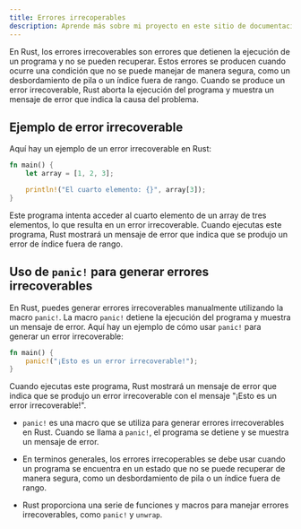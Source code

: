 ```yaml
---
title: Errores irrecoperables
description: Aprende más sobre mi proyecto en este sitio de documentación construido con Starlight.
---
```


En Rust, los errores irrecoverables son errores que detienen la ejecución de un programa y no se pueden recuperar. Estos errores se producen cuando ocurre una condición que no se puede manejar de manera segura, como un desbordamiento de pila o un índice fuera de rango. Cuando se produce un error irrecoverable, Rust aborta la ejecución del programa y muestra un mensaje de error que indica la causa del problema.

## Ejemplo de error irrecoverable

Aquí hay un ejemplo de un error irrecoverable en Rust:

```rust
fn main() {
    let array = [1, 2, 3];

    println!("El cuarto elemento: {}", array[3]);
}
```

Este programa intenta acceder al cuarto elemento de un array de tres elementos, lo que resulta en un error irrecoverable. Cuando ejecutas este programa, Rust mostrará un mensaje de error que indica que se produjo un error de índice fuera de rango.

## Uso de `panic!` para generar errores irrecoverables

En Rust, puedes generar errores irrecoverables manualmente utilizando la macro `panic!`. La macro `panic!` detiene la ejecución del programa y muestra un mensaje de error. Aquí hay un ejemplo de cómo usar `panic!` para generar un error irrecoverable:

```rust
fn main() {
    panic!("¡Esto es un error irrecoverable!");
}
```

Cuando ejecutas este programa, Rust mostrará un mensaje de error que indica que se produjo un error irrecoverable con el mensaje "¡Esto es un error irrecoverable!".

- `panic!` es una macro que se utiliza para generar errores irrecoverables en Rust. Cuando se llama a `panic!`, el programa se detiene y se muestra un mensaje de error.

- En terminos generales, los errores irrecoperables se debe usar cuando un programa se encuentra en un estado que no se puede recuperar de manera segura, como un desbordamiento de pila o un índice fuera de rango.

- Rust proporciona una serie de funciones y macros para manejar errores irrecoverables, como `panic!` y `unwrap`.
